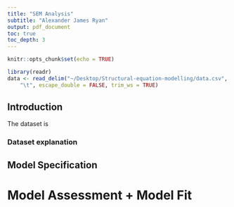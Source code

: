 ```yaml
---
title: "SEM Analysis"
subtitle: "Alexander James Ryan"
output: pdf_document
toc: true
toc_depth: 3
---
```


```r
knitr::opts_chunk$set(echo = TRUE)

library(readr)
data <- read_delim("~/Desktop/Structural-equation-modelling/data.csv", 
    "\t", escape_double = FALSE, trim_ws = TRUE)
```

## Introduction

The dataset is 

### Dataset explanation






## Model Specification




# Model Assessment + Model Fit
